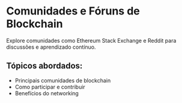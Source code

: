 # Comunidades e Fóruns de Blockchain

Explore comunidades como Ethereum Stack Exchange e Reddit para discussões e aprendizado contínuo.

## Tópicos abordados:

- Principais comunidades de blockchain
- Como participar e contribuir
- Benefícios do networking
